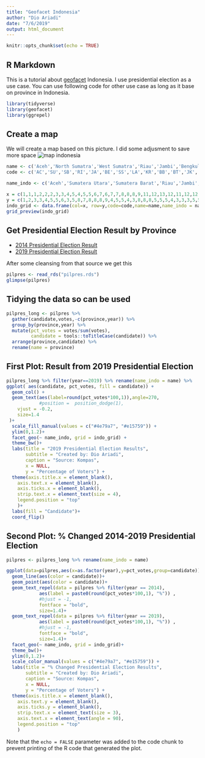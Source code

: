 ```yaml
---
title: "Geofacet Indonesia"
author: "Dio Ariadi"
date: "7/6/2019"
output: html_document
---
```


```r
knitr::opts_chunk$set(echo = TRUE)
```

## R Markdown

This is a tutorial about [geofacet](https://hafen.github.io/geofacet) Indonesia.
I use presidential election as a use case. You can use following code for other use case as long as it base on province in Indonesia.

```r
library(tidyverse)
library(geofacet)
library(ggrepel)
```

## Create a map

We will create a map based on this picture. I did some adjusment to save more space
![map indonesia](indonesia_geofacet_ai.png)
```r
name <- c('Aceh','North Sumatra','West Sumatra','Riau','Jambi','Bengkulu','South Sumatra','Lampung','Riau Islands','Bangka Belitung','Banten','Jakarta','West Java','Central Java','East Java','Yogyakarta','West Kalimantan','Central Kalimantan','South Kalimantan','East Kalimantan','North Kalimantan','Bali','West Nusa Tenggara','East Nusa Tenggara','Southeast Sulawesi','South Sulawesi','West Sulawesi','Central Sulawesi','Gorontalo','North Sulawesi','North Maluku','Maluku','West Papua','Papua')
code <- c('AC','SU','SB','RI','JA','BE','SS','LA','KR','BB','BT','JK','JB','JT','JI','YO','KB','KT','KS','KI','KU','BA','NB','NT','SG','SN','SR','ST','GO','SA','MU','MA','PB','PA')

name_indo <- c('Aceh','Sumatera Utara','Sumatera Barat','Riau','Jambi','Bengkulu','Sumatera Selatan','Lampung','Kepulauan Riau','Bangka Belitung','Banten','DKI Jakarta','Jawa Barat','Jawa Tengah','Jawa Timur','DI Yogyakarta','Kalimantan Barat','Kalimantan Tengah','Kalimantan Selatan','Kalimantan Timur','Kalimantan Utara','Bali','Nusa Tenggara Barat','Nusa Tenggara Timur','Sulawesi Tenggara','Sulawesi Selatan','Sulawesi Barat','Sulawesi Tengah','Gorontalo','Sulawesi Utara','Maluku Utara','Maluku','Papua Barat','Papua')

x = c(1,1,1,2,2,2,3,3,4,5,4,5,5,6,7,6,7,7,8,8,8,9,11,12,13,12,11,12,12,13,15,15,17,18)
y = c(1,2,3,3,4,5,5,6,3,5,8,7,8,8,8,9,4,5,5,4,3,8,8,8,5,5,5,4,3,3,3,5,5,6)
indo_grid <- data.frame(col=x, row=y,code=code,name=name,name_indo = name_indo)
grid_preview(indo_grid)
```

## Get Presidential Election Result by Province

- [2014 Presidential Election Result](https://nasional.kompas.com/read/2014/07/22/18235991/Ini.Hasil.Rekapitulasi.Suara.Pilpres.di.33.Provinsi?page=all)
- [2019 Presidential Election Result](https://nasional.kompas.com/read/2019/05/21/05050031/ini-hasil-lengkap-rekapitulasi-suara-pilpres-2019-di-34-provinsi?page=all)

After some cleansing from that source we get this

```r
pilpres <- read_rds("pilpres.rds")
glimpse(pilpres)
```

## Tidying the data so can be used
```r
pilpres_long <- pilpres %>%
  gather(candidate,votes,-c(province,year)) %>% 
  group_by(province,year) %>% 
  mutate(pct_votes = votes/sum(votes),
         candidate = tools::toTitleCase(candidate)) %>% 
  arrange(province,candidate) %>% 
  rename(name = province) 
```


## First Plot: Result from 2019 Presidential Election
```r
pilpres_long %>% filter(year==2019) %>% rename(name_indo = name) %>% 
ggplot( aes(candidate, pct_votes, fill = candidate)) +
  geom_col() +
  geom_text(aes(label=round(pct_votes*100,1)),angle=270,
            #position =  position_dodge(1),
    vjust = -0.2,
    size=1.4
 )+
  scale_fill_manual(values = c("#4e79a7", "#e15759")) +
  ylim(0,1.2)+
  facet_geo(~ name_indo, grid = indo_grid) +
  theme_bw()+
  labs(title = "2019 Presidential Election Results",
       subtitle = "Created by: Dio Ariadi",
       caption = "Source: Kompas",
       x = NULL,
       y = "Percentage of Voters") +
  theme(axis.title.x = element_blank(),
    axis.text.x = element_blank(),
    axis.ticks.x = element_blank(),
    strip.text.x = element_text(size = 4),
    legend.position = "top"
    )+
  labs(fill = "Candidate")+
  coord_flip()
```

## Second Plot: % Changed 2014-2019 Presidential Election
```r
pilpres <- pilpres_long %>% rename(name_indo = name)

ggplot(data=pilpres,aes(x=as.factor(year),y=pct_votes,group=candidate))+
  geom_line(aes(color = candidate))+
  geom_point(aes(color = candidate))+
  geom_text_repel(data = pilpres %>% filter(year == 2014), 
            aes(label = paste0(round(pct_votes*100,1), "%")) , 
            #hjust = -1, 
            fontface = "bold",
            size=1.4)+
  geom_text_repel(data = pilpres %>% filter(year == 2019), 
            aes(label = paste0(round(pct_votes*100,1), "%")) , 
            #hjust = -1, 
            fontface = "bold",
            size=1.4)+
  facet_geo(~ name_indo, grid = indo_grid)+
  theme_bw()+
  ylim(0,1.2)+
  scale_color_manual(values = c("#4e79a7", "#e15759")) +
  labs(title = "% Changed Presidential Election Results",
       subtitle = "Created by: Dio Ariadi",
       caption = "Source: Kompas",
       x = NULL,
       y = "Percentage of Voters") +
  theme(axis.title.x = element_blank(),
    axis.text.y = element_blank(),
    axis.ticks.y = element_blank(),
    strip.text.x = element_text(size = 3),
    axis.text.x = element_text(angle = 90),
    legend.position = "top"
    )
```

Note that the `echo = FALSE` parameter was added to the code chunk to prevent printing of the R code that generated the plot.
